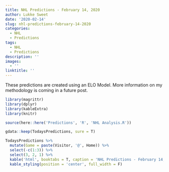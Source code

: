 ```yaml
---
title: NHL Predictions - February 14, 2020
author: Lukke Sweet
date: '2020-02-14'
slug: nhl-predictions-february-14-2020
categories:
  - NHL
  - Predictions
tags:
  - NHL
  - Predictions
description: ''
images:
  - ''
linktitle: ''
---
```


These predictions are created using an ELO Model.  More information on my methodology is coming in a future post.

```r

library(magrittr)
library(dplyr)
library(kableExtra)
library(knitr)

source(here::here('Predictions', 'R', 'NHL Analysis.R'))

gdata::keep(TodaysPredictions, sure = T)

TodaysPredictions %>%
  mutate(Game = paste(Visitor, '@', Home)) %>%
  select(-c(1:3)) %>%
  select(3, 2, 1) %>%
  kable('html', booktabs = T, caption = 'NHL Predictions - February 14, 2020', row.names = F) %>%
  kable_styling(position = 'center', full_width = F)

  
```
